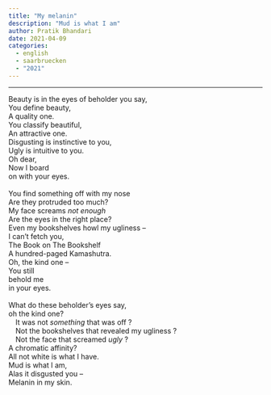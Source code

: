 ```yaml
---
title: "My melanin"
description: "Mud is what I am"
author: Pratik Bhandari
date: 2021-04-09
categories:
  - english
  - saarbruecken
  - "2021"
---
```


<!-- Oh, so some links brought you here. Cool.\ -->

***

Beauty is in the eyes of beholder you say,\
You define beauty,\
A quality one.\
You classify beautiful,\
An attractive one.\
Disgusting is instinctive to you,\
Ugly is intuitive to you.\
Oh dear,\
Now I board\
on with your eyes.\
\
You find something off with my nose\
Are they protruded too much?\
My face screams *not enough*\
Are the eyes in the right place?\
Even my bookshelves howl my ugliness --\
I can't fetch you,\
The Book on The Bookshelf\
A hundred-paged Kamashutra.\
Oh, the kind one --\
You still\
behold me\
in your eyes.\
\
What do these beholder's eyes say,\
oh the kind one?\
&ensp;&ensp;It was not *something* that was off ?\
&ensp;&ensp;Not the bookshelves that revealed my ugliness ?\
&ensp;&ensp;Not the face that screamed *ugly* ?\
A chromatic affinity?\
All not white is what I have.\
Mud is what I am,\
Alas it disgusted you --\
Melanin in my skin.\
